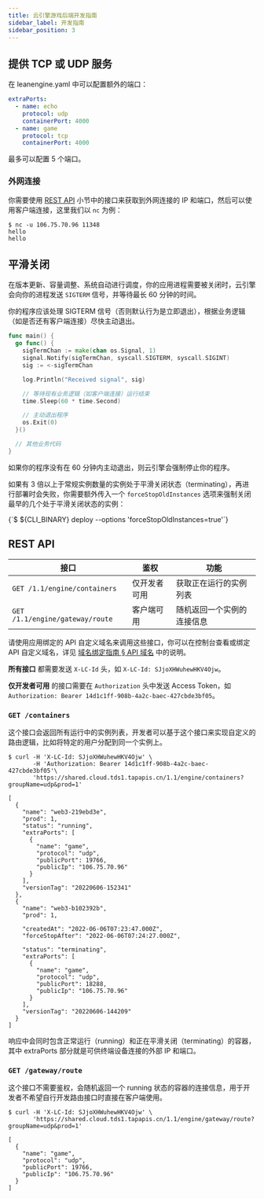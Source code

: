 ```yaml
---
title: 云引擎游戏后端开发指南
sidebar_label: 开发指南
sidebar_position: 3
---
```



<!--
## 游戏后端实例

:::info
你需要先将云引擎分组调整到游戏后端实例，才能使用这个页面介绍的功能。
:::

我们为游戏后端提供了几种不同的实例规格：

| 规格          | 内存    | CPU    |
| ------------- | ------- | ------ |
| game-1c4g  | 1024 MB  | 1 Core |
| game-2c6g | 2048 MB | 2 Core |
| game-4c8g | 4096 MB | 4 Core |

在 **<Path to="engine" /> > 管理部署 > 你的分组 > 资源** 页面下，可以修改实例的规格和数量。
-->

## 提供 TCP 或 UDP 服务

在 leanengine.yaml 中可以配置额外的端口：

```yaml title='leanengine.yaml'
extraPorts:
  - name: echo
    protocol: udp
    containerPort: 4000
  - name: game
    protocol: tcp
    containerPort: 4000
```

最多可以配置 5 个端口。

### 外网连接

你需要使用 [REST API](#rest-api) 小节中的接口来获取到外网连接的 IP 和端口，然后可以使用客户端连接，这里我们以 `nc` 为例：

```
$ nc -u 106.75.70.96 11348
hello
hello
```

## 平滑关闭

在版本更新、容量调整、系统自动进行调度，你的应用进程需要被关闭时，云引擎会向你的进程发送 `SIGTERM` 信号，并等待最长 60 分钟的时间。

你的程序应该处理 SIGTERM 信号（否则默认行为是立即退出），根据业务逻辑（如是否还有客户端连接）尽快主动退出。

<EngineRuntimes>
<TabItem value='go'>

```go
func main() {
  go func() {
    sigTermChan := make(chan os.Signal, 1)
    signal.Notify(sigTermChan, syscall.SIGTERM, syscall.SIGINT)
    sig := <-sigTermChan

    log.Println("Received signal", sig)

    // 等待现有业务逻辑（如客户端连接）运行结束
    time.Sleep(60 * time.Second)

    // 主动退出程序
    os.Exit(0)
  }()

  // 其他业务代码
}
```

</TabItem>
</EngineRuntimes>

如果你的程序没有在 60 分钟内主动退出，则云引擎会强制停止你的程序。

如果有 3 倍以上于常规实例数量的实例处于平滑关闭状态（terminating），再进行部署时会失败，你需要额外传入一个 `forceStopOldInstances` 选项来强制关闭最早的几个处于平滑关闭状态的实例：

<CodeBlock>
  {`$ ${CLI_BINARY} deploy --options 'forceStopOldInstances=true'`}
</CodeBlock>

## REST API

| 接口                            | 鉴权         | 功能                       |
| ------------------------------- | ------------ | -------------------------- |
| `GET /1.1/engine/containers`    | 仅开发者可用 | 获取正在运行的实例列表     |
| `GET /1.1/engine/gateway/route` | 客户端可用   | 随机返回一个实例的连接信息 |

<Conditional region="cn">

请使用应用绑定的 API 自定义域名来调用这些接口，你可以在控制台查看或绑定 API 自定义域名，详见 [域名绑定指南 § API 域名](/sdk/domain/guide/#api-域名) 中的说明。

</Conditional>

**所有接口** 都需要发送 `X-LC-Id` 头，如 `X-LC-Id: SJjoXHWuhewHKV4Ojw`。

**仅开发者可用** 的接口需要在 `Authorization` 头中发送 Access Token，如 `Authorization: Bearer 14d1c1ff-908b-4a2c-baec-427cbde3bf05`。

### `GET /containers`

这个接口会返回所有运行中的实例列表，开发者可以基于这个接口来实现自定义的路由逻辑，比如将特定的用户分配到同一个实例上。

```
$ curl -H 'X-LC-Id: SJjoXHWuhewHKV4Ojw' \
       -H 'Authorization: Bearer 14d1c1ff-908b-4a2c-baec-427cbde3bf05'\
       'https://shared.cloud.tds1.tapapis.cn/1.1/engine/containers?groupName=udp&prod=1'

[
  {
    "name": "web3-219ebd3e",
    "prod": 1,
    "status": "running",
    "extraPorts": [
      {
        "name": "game",
        "protocol": "udp",
        "publicPort": 19766,
        "publicIp": "106.75.70.96"
      }
    ],
    "versionTag": "20220606-152341"
  },
  {
    "name": "web3-b102392b",
    "prod": 1,

    "createdAt": "2022-06-06T07:23:47.000Z",
    "forceStopAfter": "2022-06-06T07:24:27.000Z",

    "status": "terminating",
    "extraPorts": [
      {
        "name": "game",
        "protocol": "udp",
        "publicPort": 18288,
        "publicIp": "106.75.70.96"
      }
    ],
    "versionTag": "20220606-144209"
  }
]
```

响应中会同时包含正常运行（running）和正在平滑关闭（terminating）的容器，其中 extraPorts 部分就是可供终端设备连接的外部 IP 和端口。

### `GET /gateway/route`

这个接口不需要鉴权，会随机返回一个 running 状态的容器的连接信息，用于开发者不希望自行开发路由接口时直接在客户端使用。

```
$ curl -H 'X-LC-Id: SJjoXHWuhewHKV4Ojw' \
       'https://shared.cloud.tds1.tapapis.cn/1.1/engine/gateway/route?groupName=udp&prod=1'

[
  {
    "name": "game",
    "protocol": "udp",
    "publicPort": 19766,
    "publicIp": "106.75.70.96"
  }
]
```

